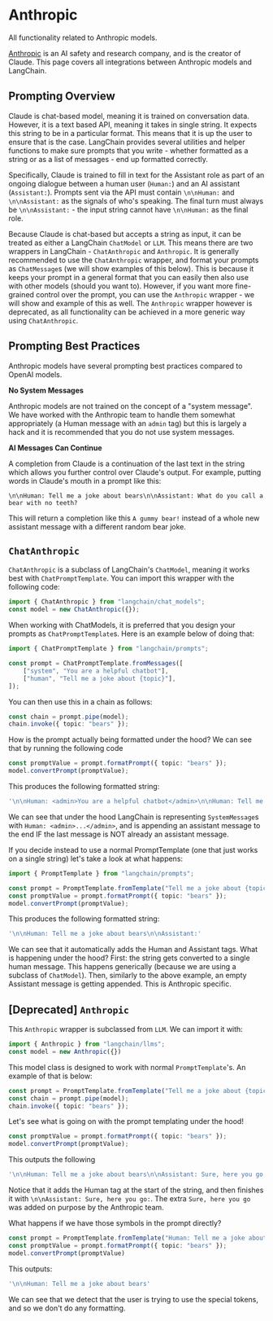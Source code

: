 # Anthropic

All functionality related to Anthropic models.

[Anthropic](https://www.anthropic.com/) is an AI safety and research company, and is the creator of Claude.
This page covers all integrations between Anthropic models and LangChain.

## Prompting Overview

Claude is chat-based model, meaning it is trained on conversation data.
However, it is a text based API, meaning it takes in single string.
It expects this string to be in a particular format.
This means that it is up the user to ensure that is the case.
LangChain provides several utilities and helper functions to make sure prompts that you write -
whether formatted as a string or as a list of messages - end up formatted correctly.

Specifically, Claude is trained to fill in text for the Assistant role as part of an ongoing dialogue
between a human user (`Human:`) and an AI assistant (`Assistant:`). Prompts sent via the API must contain
`\n\nHuman:` and `\n\nAssistant:` as the signals of who's speaking.
The final turn must always be `\n\nAssistant:` - the input string cannot have `\n\nHuman:` as the final role.

Because Claude is chat-based but accepts a string as input, it can be treated as either a LangChain `ChatModel` or `LLM`.
This means there are two wrappers in LangChain - `ChatAnthropic` and `Anthropic`.
It is generally recommended to use the `ChatAnthropic` wrapper, and format your prompts as `ChatMessage`s (we will show examples of this below).
This is because it keeps your prompt in a general format that you can easily then also use with other models (should you want to).
However, if you want more fine-grained control over the prompt, you can use the `Anthropic` wrapper - we will show and example of this as well.
The `Anthropic` wrapper however is deprecated, as all functionality can be achieved in a more generic way using `ChatAnthropic`.

## Prompting Best Practices

Anthropic models have several prompting best practices compared to OpenAI models.

**No System Messages**

Anthropic models are not trained on the concept of a "system message".
We have worked with the Anthropic team to handle them somewhat appropriately (a Human message with an `admin` tag)
but this is largely a hack and it is recommended that you do not use system messages.

**AI Messages Can Continue**

A completion from Claude is a continuation of the last text in the string which allows you further control over Claude's output.
For example, putting words in Claude's mouth in a prompt like this:

`\n\nHuman: Tell me a joke about bears\n\nAssistant: What do you call a bear with no teeth?`

This will return a completion like this `A gummy bear!` instead of a whole new assistant message with a different random bear joke.


## `ChatAnthropic`

`ChatAnthropic` is a subclass of LangChain's `ChatModel`, meaning it works best with `ChatPromptTemplate`.
You can import this wrapper with the following code:

```typescript
import { ChatAnthropic } from "langchain/chat_models";
const model = new ChatAnthropic({});
```

When working with ChatModels, it is preferred that you design your prompts as `ChatPromptTemplate`s.
Here is an example below of doing that:

```typescript
import { ChatPromptTemplate } from "langchain/prompts";

const prompt = ChatPromptTemplate.fromMessages([
    ["system", "You are a helpful chatbot"],
    ["human", "Tell me a joke about {topic}"],
]);
```

You can then use this in a chain as follows:

```typescript
const chain = prompt.pipe(model);
chain.invoke({ topic: "bears" });
```

How is the prompt actually being formatted under the hood? We can see that by running the following code

```typescript
const promptValue = prompt.formatPrompt({ topic: "bears" });
model.convertPrompt(promptValue);
```

This produces the following formatted string:

```typescript
'\n\nHuman: <admin>You are a helpful chatbot</admin>\n\nHuman: Tell me a joke about bears\n\nAssistant:'
```

We can see that under the hood LangChain is representing `SystemMessage`s with `Human: <admin>...</admin>`,
and is appending an assistant message to the end IF the last message is NOT already an assistant message.

If you decide instead to use a normal PromptTemplate (one that just works on a single string) let's take a look at
what happens:

```typescript
import { PromptTemplate } from "langchain/prompts";

const prompt = PromptTemplate.fromTemplate("Tell me a joke about {topic}");
const promptValue = prompt.formatPrompt({ topic: "bears" });
model.convertPrompt(promptValue);
```

This produces the following formatted string:

```typescript
'\n\nHuman: Tell me a joke about bears\n\nAssistant:'
```

We can see that it automatically adds the Human and Assistant tags.
What is happening under the hood?
First: the string gets converted to a single human message. This happens generically (because we are using a subclass of `ChatModel`).
Then, similarly to the above example, an empty Assistant message is getting appended.
This is Anthropic specific.

## [Deprecated] `Anthropic`

This `Anthropic` wrapper is subclassed from `LLM`.
We can import it with:

```typescript
import { Anthropic } from "langchain/llms";
const model = new Anthropic({})
```

This model class is designed to work with normal `PromptTemplate`'s. An example of that is below:

```typescript
const prompt = PromptTemplate.fromTemplate("Tell me a joke about {topic}");
const chain = prompt.pipe(model);
chain.invoke({ topic: "bears" });
```

Let's see what is going on with the prompt templating under the hood!

```typescript
const promptValue = prompt.formatPrompt({ topic: "bears" });
model.convertPrompt(promptValue);
```

This outputs the following

```typescript
'\n\nHuman: Tell me a joke about bears\n\nAssistant: Sure, here you go:\n'
```

Notice that it adds the Human tag at the start of the string, and then finishes it with `\n\nAssistant: Sure, here you go:`.
The extra `Sure, here you go` was added on purpose by the Anthropic team.

What happens if we have those symbols in the prompt directly?

```typescript
const prompt = PromptTemplate.fromTemplate("Human: Tell me a joke about {topic}");
const promptValue = prompt.formatPrompt({ topic: "bears" });
model.convertPrompt(promptValue)
```

This outputs:

```typescript
'\n\nHuman: Tell me a joke about bears'
```

We can see that we detect that the user is trying to use the special tokens, and so we don't do any formatting.

